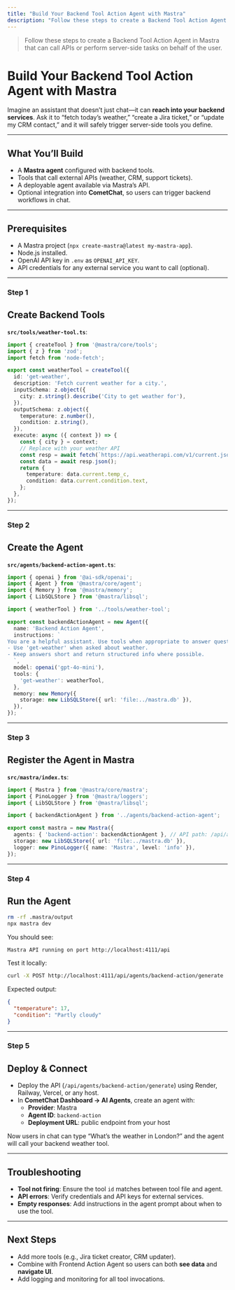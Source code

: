 ```yaml
---
title: "Build Your Backend Tool Action Agent with Mastra"
description: "Follow these steps to create a Backend Tool Action Agent in Mastra that can call APIs or perform server-side tasks on behalf of the user."
---
```


> Follow these steps to create a Backend Tool Action Agent in Mastra that can call APIs or perform server-side tasks on behalf of the user.

# Build Your Backend Tool Action Agent with Mastra

Imagine an assistant that doesn’t just chat—it can **reach into your backend services**. Ask it to “fetch today’s weather,” “create a Jira ticket,” or “update my CRM contact,” and it will safely trigger server-side tools you define.

***

## What You’ll Build

* A **Mastra agent** configured with backend tools.  
* Tools that call external APIs (weather, CRM, support tickets).  
* A deployable agent available via Mastra’s API.  
* Optional integration into **CometChat**, so users can trigger backend workflows in chat.  

***

## Prerequisites

* A Mastra project (`npx create-mastra@latest my-mastra-app`).  
* Node.js installed.  
* OpenAI API key in `.env` as `OPENAI_API_KEY`.  
* API credentials for any external service you want to call (optional).  

***

<h3 className="text-2xl font-semibold mb-6 mt-8">
  <span className="inline-flex items-center px-4 py-1.5 rounded-full bg-emerald-100 text-emerald-700 dark:bg-emerald-900/30 dark:text-emerald-300 uppercase tracking-wide text-sm">Step 1</span>
</h3>

## Create Backend Tools

**`src/tools/weather-tool.ts`**:

```ts
import { createTool } from '@mastra/core/tools';
import { z } from 'zod';
import fetch from 'node-fetch';

export const weatherTool = createTool({
  id: 'get-weather',
  description: 'Fetch current weather for a city.',
  inputSchema: z.object({
    city: z.string().describe('City to get weather for'),
  }),
  outputSchema: z.object({
    temperature: z.number(),
    condition: z.string(),
  }),
  execute: async ({ context }) => {
    const { city } = context;
    // Replace with your weather API
    const resp = await fetch(`https://api.weatherapi.com/v1/current.json?key=API_KEY&q=${city}`);
    const data = await resp.json();
    return {
      temperature: data.current.temp_c,
      condition: data.current.condition.text,
    };
  },
});
```

***

<h3 className="text-2xl font-semibold mb-6 mt-8">
  <span className="inline-flex items-center px-4 py-1.5 rounded-full bg-emerald-100 text-emerald-700 dark:bg-emerald-900/30 dark:text-emerald-300 uppercase tracking-wide text-sm">Step 2</span>
</h3>

## Create the Agent

**`src/agents/backend-action-agent.ts`**:

```ts
import { openai } from '@ai-sdk/openai';
import { Agent } from '@mastra/core/agent';
import { Memory } from '@mastra/memory';
import { LibSQLStore } from '@mastra/libsql';

import { weatherTool } from '../tools/weather-tool';

export const backendActionAgent = new Agent({
  name: 'Backend Action Agent',
  instructions: `
You are a helpful assistant. Use tools when appropriate to answer questions.
- Use 'get-weather' when asked about weather.
- Keep answers short and return structured info where possible.
  `,
  model: openai('gpt-4o-mini'),
  tools: {
    'get-weather': weatherTool,
  },
  memory: new Memory({
    storage: new LibSQLStore({ url: 'file:../mastra.db' }),
  }),
});
```

***

<h3 className="text-2xl font-semibold mb-6 mt-8">
  <span className="inline-flex items-center px-4 py-1.5 rounded-full bg-emerald-100 text-emerald-700 dark:bg-emerald-900/30 dark:text-emerald-300 uppercase tracking-wide text-sm">Step 3</span>
</h3>

## Register the Agent in Mastra

**`src/mastra/index.ts`**:

```ts
import { Mastra } from '@mastra/core/mastra';
import { PinoLogger } from '@mastra/loggers';
import { LibSQLStore } from '@mastra/libsql';

import { backendActionAgent } from '../agents/backend-action-agent';

export const mastra = new Mastra({
  agents: { 'backend-action': backendActionAgent }, // API path: /api/agents/backend-action/*
  storage: new LibSQLStore({ url: 'file:../mastra.db' }),
  logger: new PinoLogger({ name: 'Mastra', level: 'info' }),
});
```

***

<h3 className="text-2xl font-semibold mb-6 mt-8">
  <span className="inline-flex items-center px-4 py-1.5 rounded-full bg-emerald-100 text-emerald-700 dark:bg-emerald-900/30 dark:text-emerald-300 uppercase tracking-wide text-sm">Step 4</span>
</h3>

## Run the Agent

```bash
rm -rf .mastra/output
npx mastra dev
```

You should see:

```
Mastra API running on port http://localhost:4111/api
```

Test it locally:

```bash
curl -X POST http://localhost:4111/api/agents/backend-action/generate   -H "Content-Type: application/json"   -d '{"messages":[{"role":"user","content":"What is the weather in London?"}]}'
```

Expected output:

```json
{
  "temperature": 17,
  "condition": "Partly cloudy"
}
```

***

<h3 className="text-2xl font-semibold mb-6 mt-8">
  <span className="inline-flex items-center px-4 py-1.5 rounded-full bg-emerald-100 text-emerald-700 dark:bg-emerald-900/30 dark:text-emerald-300 uppercase tracking-wide text-sm">Step 5</span>
</h3>

## Deploy & Connect

* Deploy the API (`/api/agents/backend-action/generate`) using Render, Railway, Vercel, or any host.  
* In **CometChat Dashboard → AI Agents**, create an agent with:  
  * **Provider**: Mastra  
  * **Agent ID**: `backend-action`  
  * **Deployment URL**: public endpoint from your host  

Now users in chat can type “What’s the weather in London?” and the agent will call your backend weather tool.

***

## Troubleshooting

* **Tool not firing**: Ensure the tool `id` matches between tool file and agent.  
* **API errors**: Verify credentials and API keys for external services.  
* **Empty responses**: Add instructions in the agent prompt about when to use the tool.  

***

## Next Steps

* Add more tools (e.g., Jira ticket creator, CRM updater).  
* Combine with Frontend Action Agent so users can both **see data** and **navigate UI**.  
* Add logging and monitoring for all tool invocations.  
